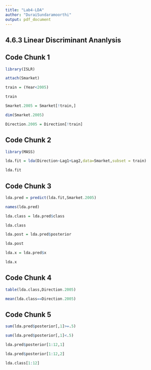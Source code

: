 ```yaml
---
title: "Lab4-LDA"
author: "DuraiSundaramoorthi"
output: pdf_document
---
```

## 4.6.3 Linear Discriminant Ananlysis 
## Code Chunk 1
```r
library(ISLR)

attach(Smarket)

train = (Year<2005)

train

Smarket.2005 = Smarket[!train,]

dim(Smarket.2005)

Direction.2005 = Direction[!train]
```

## Code Chunk 2
```r
library(MASS)

lda.fit = lda(Direction~Lag1+Lag2,data=Smarket,subset = train)

lda.fit

```

## Code Chunk 3
```r
lda.pred = predict(lda.fit,Smarket.2005)

names(lda.pred)

lda.class = lda.pred$class

lda.class

lda.post = lda.pred$posterior

lda.post

lda.x = lda.pred$x

lda.x
```


## Code Chunk 4
```r

table(lda.class,Direction.2005)

mean(lda.class==Direction.2005)

``` 


## Code Chunk 5
```r
sum(lda.pred$posterior[,1]>=.5)

sum(lda.pred$posterior[,1]<.5)

lda.pred$posterior[1:12,1]

lda.pred$posterior[1:12,2]

lda.class[1:12]
```
